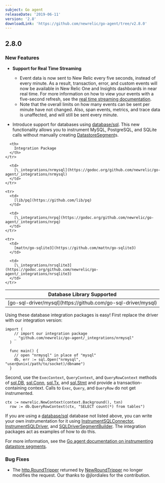 ```yaml
---
subject: Go agent
releaseDate: '2019-06-11'
version: '2.8'
downloadLink: 'https://github.com/newrelic/go-agent/tree/v2.8.0'
---
```


## 2.8.0

### New Features

* **Support for Real Time Streaming**

  * Event data is now sent to New Relic every five seconds, instead of every minute. As a result, transaction, error, and custom events will now be available in New Relic One and Insights dashboards in near real time. For more information on how to view your events with a five-second refresh, see the [real time streaming documentation](/docs/agents/manage-apm-agents/agent-data/real-time-streaming).
  * Note that the overall limits on how many events can be sent per minute have not changed. Also, span events, metrics, and trace data is unaffected, and will still be sent every minute.
* Introduce support for databases using [database/sql](https://golang.org/pkg/database/sql/). This new functionality allows you to instrument MySQL, PostgreSQL, and SQLite calls without manually creating [DatastoreSegment](https://godoc.org/github.com/newrelic/go-agent#DatastoreSegment)s.

<table>
  <thead>
    <tr>
      <th>
        Database Library Supported
      </th>

      <th>
        Integration Package
      </th>
    </tr>
  </thead>

  <tbody>
    <tr>
      <td>
        [go-sql-driver/mysql](https://github.com/go-sql-driver/mysql)
      </td>

      <td>
        [\_integrations/nrmysql](https://godoc.org/github.com/newrelic/go-agent/_integrations/nrmysql)
      </td>
    </tr>

    <tr>
      <td>
        [lib/pq](https://github.com/lib/pq)
      </td>

      <td>
        [\_integrations/nrpq](https://godoc.org/github.com/newrelic/go-agent/_integrations/nrpq)
      </td>
    </tr>

    <tr>
      <td>
        [mattn/go-sqlite3](https://github.com/mattn/go-sqlite3)
      </td>

      <td>
        [\_integrations/nrsqlite3](https://godoc.org/github.com/newrelic/go-agent/_integrations/nrsqlite3)
      </td>
    </tr>
  </tbody>
</table>

Using these database integration packages is easy! First replace the driver with our integration version:

```
import (
    // import our integration package
    _ "github.com/newrelic/go-agent/_integrations/nrmysql"
  )

  func main() {
    // open "nrmysql" in place of "mysql"
    db, err := sql.Open("nrmysql", "user@unix(/path/to/socket)/dbname")
  }
```

Second, use the `ExecContext`, `QueryContext`, and `QueryRowContext` methods of [sql.DB](https://golang.org/pkg/database/sql/#DB), [sql.Conn](https://golang.org/pkg/database/sql/#Conn), [sql.Tx](https://golang.org/pkg/database/sql/#Tx), and [sql.Stmt](https://golang.org/pkg/database/sql/#Stmt) and provide a transaction-containing context. Calls to `Exec`, `Query`, and `QueryRow` do not get instrumented.

```
ctx := newrelic.NewContext(context.Background(), txn)
  row := db.QueryRowContext(ctx, "SELECT count(*) from tables")
```

If you are using a [database/sql](https://golang.org/pkg/database/sql/) database not listed above, you can write your own instrumentation for it using [InstrumentSQLConnector](https://godoc.org/github.com/newrelic/go-agent#InstrumentSQLConnector), [InstrumentSQLDriver](https://godoc.org/github.com/newrelic/go-agent#InstrumentSQLDriver), and [SQLDriverSegmentBuilder](https://godoc.org/github.com/newrelic/go-agent#SQLDriverSegmentBuilder). The integration packages act as examples of how to do this.

For more information, see the [Go agent documentation on instrumenting datastore segments](https://docs.newrelic.com/docs/agents/go-agent/instrumentation/instrument-go-segments#go-datastore-segments).

### Bug Fixes

* The [http.RoundTripper](https://golang.org/pkg/net/http/#RoundTripper) returned by [NewRoundTripper](https://godoc.org/github.com/newrelic/go-agent#NewRoundTripper) no longer modifies the request. Our thanks to @jlordiales for the contribution.
